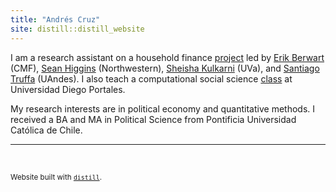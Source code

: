 ---
title: "Andrés Cruz"
site: distill::distill_website
---

I am a research assistant on a household finance [project](https://www.thinkforwardinitiative.com/stories/the-impact-of-price-comparison-tools-in-consumer-credit-markets-on-financial-decision-making) led by [Erik Berwart](https://www.linkedin.com/in/erik-berwart-1a877a22/?originalSubdomain=cl) (CMF), [Sean Higgins](https://seankhiggins.com/) (Northwestern), [Sheisha Kulkarni](https://www.sheishakulkarni.com/) (UVa), and [Santiago Truffa](https://santiagotruffa.cl/) (UAndes). I also teach a computational social science [class](./r_projects.html#programming-for-the-social-sciences-undergraduate-class) at Universidad Diego Portales.

My research interests are in political economy and quantitative methods. I received a BA and MA in Political Science from Pontificia Universidad Católica de Chile.

<hr>

<a href="https://twitter.com/arcruz0/"><i class="fab fa-twitter-square fa-2x"></i></a>&nbsp;&nbsp;<a href="https://github.com/arcruz0/"><i class="fab fa-github-square fa-2x"></i></a>

<small>Website built with [`distill`](https://rstudio.github.io/distill/).</small>